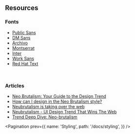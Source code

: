 
## Resources

### Fonts

- <a href="https://fonts.google.com/specimen/Public+Sans" target="_blank">Public Sans</a>
- <a href="https://fonts.google.com/specimen/DM+Sans" target="_blank">DM Sans</a>
- <a href="https://fonts.google.com/specimen/Archivo" target="_blank">Archivo</a>
- <a href="https://fonts.google.com/specimen/Montserrat" target="_blank">Montserrat</a>
- <a href="https://fonts.google.com/specimen/Inter" target="_blank">Inter</a>
- <a href="https://fonts.google.com/specimen/Work+Sans" target="_blank">Work Sans</a>
- <a href="https://fonts.google.com/specimen/Red+Hat+Text" target="_blank">Red Hat Text</a>

<br />

### Articles
- <a href="https://blog.hubspot.com/website/neo-brutalism" target='_blank'>Neo Brutalism: Your Guide to the Design Trend</a>
- <a href="https://medium.com/@sepidy/how-can-i-design-in-the-neo-brutalism-style-d85c458042de" target='_blank'>How can I design in the Neo Brutalism style?</a>
- <a href="https://hype4.academy/articles/design/neubrutalism-is-taking-over-web" target='_blank'>Neubrutalism is taking over the web</a>
- <a href="https://dodonut.com/blog/neubrutalism-web-design-trend/" target='_blank'>Neubrutalism - UI Design Trend That Wins The Web</a>
- <a href="https://author.envato.com/hub/trend-deep-dive-neo-brutalism/" target='_blank'>Trend Deep Dive: Neo-brutalism</a>

<EditThisPage markdownPath="/docs/resources/page.mdx" />

<Pagination
  prev={{
    name: 'Styling',
    path: '/docs/styling',
  }}
/>
